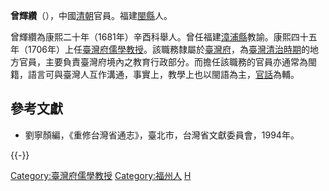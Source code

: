 '''曾輝纘'''（{{bd|？||？|catIdx=}}），中國[[清朝|清朝]]官員。福建[[閩縣|閩縣]]人。

曾輝纘為康熙二十年（1681年）辛酉科舉人。曾任福建[[漳浦縣|漳浦縣]]教諭。康熙四十五年（1706年）上任[[臺灣府儒學教授|臺灣府儒學教授]]。該職務隸屬於[[臺灣府|臺灣府]]，為[[臺灣清治時期|臺灣清治時期]]的地方官員，主要負責臺灣府境內之教育行政部分。而擔任該職務的官員亦通常為閩籍，語言可與臺灣人互作溝通，事實上，教學上也以閩語為主，[[官話|官話]]為輔。

==參考文獻==
*劉寧顏編，《重修台灣省通志》，臺北市，台灣省文獻委員會，1994年。

{{-}}
{{start box}}
{{s-off}}
{{Succession box|[[林華昌|林華昌]]|[[施德馨|施德馨]]|[[臺灣府|臺灣府]][[臺灣府儒學教授|儒學教授]]|<small>康熙四十五年（1706年）任</small>}}
{{end box}}
{{清朝人物小作品}}
{{DEFAULTSORT:Zeng曾}}
[[Category:臺灣府儒學教授|Category:臺灣府儒學教授]]
[[Category:福州人|Category:福州人]]
[[Category:曾姓|H]]